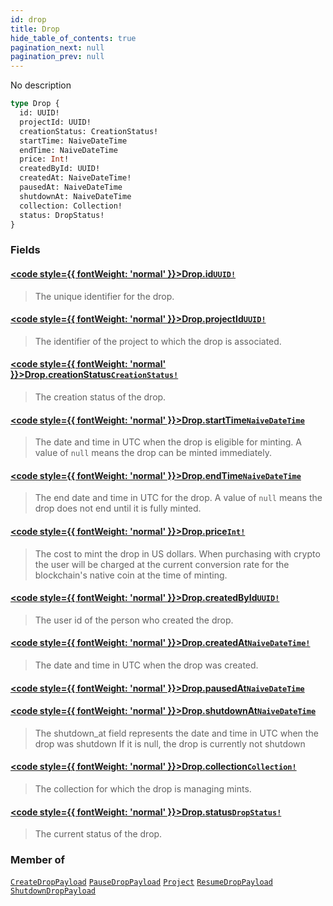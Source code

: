 ```yaml
---
id: drop
title: Drop
hide_table_of_contents: true
pagination_next: null
pagination_prev: null
---
```








No description

```graphql
type Drop {
  id: UUID!
  projectId: UUID!
  creationStatus: CreationStatus!
  startTime: NaiveDateTime
  endTime: NaiveDateTime
  price: Int!
  createdById: UUID!
  createdAt: NaiveDateTime!
  pausedAt: NaiveDateTime
  shutdownAt: NaiveDateTime
  collection: Collection!
  status: DropStatus!
}
```


### Fields

#### [<code style={{ fontWeight: 'normal' }}>Drop.<b>id</b></code>](#)<Bullet />[`UUID!`](/api/scalars/uuid) <Badge class="secondary" text="non-null"/> <Badge class="secondary" text="scalar"/>
> The unique identifier for the drop.
> 

#### [<code style={{ fontWeight: 'normal' }}>Drop.<b>projectId</b></code>](#)<Bullet />[`UUID!`](/api/scalars/uuid) <Badge class="secondary" text="non-null"/> <Badge class="secondary" text="scalar"/>
> The identifier of the project to which the drop is associated.
> 

#### [<code style={{ fontWeight: 'normal' }}>Drop.<b>creationStatus</b></code>](#)<Bullet />[`CreationStatus!`](/api/enums/creation-status) <Badge class="secondary" text="non-null"/> <Badge class="secondary" text="enum"/>
> The creation status of the drop.
> 

#### [<code style={{ fontWeight: 'normal' }}>Drop.<b>startTime</b></code>](#)<Bullet />[`NaiveDateTime`](/api/scalars/naive-date-time) <Badge class="secondary" text="scalar"/>
> The date and time in UTC when the drop is eligible for minting. A value of `null` means the drop can be minted immediately.
> 

#### [<code style={{ fontWeight: 'normal' }}>Drop.<b>endTime</b></code>](#)<Bullet />[`NaiveDateTime`](/api/scalars/naive-date-time) <Badge class="secondary" text="scalar"/>
> The end date and time in UTC for the drop. A value of `null` means the drop does not end until it is fully minted.
> 

#### [<code style={{ fontWeight: 'normal' }}>Drop.<b>price</b></code>](#)<Bullet />[`Int!`](/api/scalars/int) <Badge class="secondary" text="non-null"/> <Badge class="secondary" text="scalar"/>
> The cost to mint the drop in US dollars. When purchasing with crypto the user will be charged at the current conversion rate for the blockchain's native coin at the time of minting.
> 

#### [<code style={{ fontWeight: 'normal' }}>Drop.<b>createdById</b></code>](#)<Bullet />[`UUID!`](/api/scalars/uuid) <Badge class="secondary" text="non-null"/> <Badge class="secondary" text="scalar"/>
> The user id of the person who created the drop.
> 

#### [<code style={{ fontWeight: 'normal' }}>Drop.<b>createdAt</b></code>](#)<Bullet />[`NaiveDateTime!`](/api/scalars/naive-date-time) <Badge class="secondary" text="non-null"/> <Badge class="secondary" text="scalar"/>
> The date and time in UTC when the drop was created.
> 

#### [<code style={{ fontWeight: 'normal' }}>Drop.<b>pausedAt</b></code>](#)<Bullet />[`NaiveDateTime`](/api/scalars/naive-date-time) <Badge class="secondary" text="scalar"/>
> 
> 

#### [<code style={{ fontWeight: 'normal' }}>Drop.<b>shutdownAt</b></code>](#)<Bullet />[`NaiveDateTime`](/api/scalars/naive-date-time) <Badge class="secondary" text="scalar"/>
> The shutdown_at field represents the date and time in UTC when the drop was shutdown
If it is null, the drop is currently not shutdown
> 

#### [<code style={{ fontWeight: 'normal' }}>Drop.<b>collection</b></code>](#)<Bullet />[`Collection!`](/api/objects/collection) <Badge class="secondary" text="non-null"/> <Badge class="secondary" text="object"/>
> The collection for which the drop is managing mints.
> 

#### [<code style={{ fontWeight: 'normal' }}>Drop.<b>status</b></code>](#)<Bullet />[`DropStatus!`](/api/enums/drop-status) <Badge class="secondary" text="non-null"/> <Badge class="secondary" text="enum"/>
> The current status of the drop.
> 



### Member of

[`CreateDropPayload`](/api/objects/create-drop-payload)  <Badge class="secondary" text="object"/><Bullet />[`PauseDropPayload`](/api/objects/pause-drop-payload)  <Badge class="secondary" text="object"/><Bullet />[`Project`](/api/objects/project)  <Badge class="secondary" text="object"/><Bullet />[`ResumeDropPayload`](/api/objects/resume-drop-payload)  <Badge class="secondary" text="object"/><Bullet />[`ShutdownDropPayload`](/api/objects/shutdown-drop-payload)  <Badge class="secondary" text="object"/>



